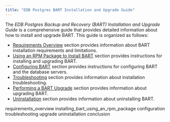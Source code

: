 ```yaml
---
title: "EDB Postgres BART Installation and Upgrade Guide"
---
```




The *EDB Postgres Backup and Recovery (BART) Installation and Upgrade Guide* is a comprehensive guide that provides detailed information about how to install and upgrade BART. This guide is organized as follows:

-   [Requirements Overview](#requirements_overview) section provides information about BART installation requirements and limitations.
-   [Using an RPM Package to Install BART](#installing_bart_using_an_rpm_package) section provides instructions for installing and upgrading BART.
-   [Configuring BART](#configuration) section provides instructions for configuring BART and the database servers.
-   [Troubleshooting](#troubleshooting) section provides information about installation troubleshooting.
-   [Performing a BART Upgrade](#upgrade) section provides information about upgrading BART.
-   [Uninstallation](#uninstallation) section provides information about uninstalling BART.

<div class="toctree" maxdepth="5">

requirements\_overview installing\_bart\_using\_an\_rpm\_package configuration troubleshooting upgrade uninstallation conclusion

</div>

